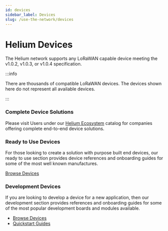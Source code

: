 ```yaml
---
id: devices
sidebar_label: Devices
slug: /use-the-network/devices
---
```


# Helium Devices

The Helium network supports any LoRaWAN capable device meeting the v1.0.2, v1.0.3, or v1.0.4 specification.

:::info

There are thousands of compatible LoRaWAN devices. The devices shown here do not
represent all available devices.

:::

### Complete Device Solutions

Please visit Users under our
[Helium Ecosystem](https://www.helium.com/ecosystem) catalog for companies
offering complete end-to-end device solutions.

### Ready to Use Devices

For those looking to create a solution with purpose built end devices, our ready
to use section provides device references and onboarding guides for some of the
most well known manufactures.

[Browse Devices](/use-the-network/devices/ready-to-use)  

### Development Devices

If you are looking to develop a device for a new application, then our
development section provides references and onboarding guides for some of the
most popular development boards and modules available.

- [Browse Devices](/use-the-network/devices/development)
- [Quickstart Guides](/use-the-network/devices/development/quickstart-guides)
